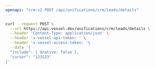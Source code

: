 ```yaml
---
openapi: "crm-v2 POST /api/unifications/crm/leads/details"
---
```


<RequestExample>

```bash Request
curl --request POST \
  --url https://api.vessel.dev/unifications/crm/leads/details \
  --header 'Content-Type: application/json' \
  --header 'x-vessel-api-token: ' \
  --header 'x-vessel-access-token: '\
  --data '{
  "include": { $native: false },
  "cursor": "123123"
}'
```

</RequestExample>
